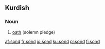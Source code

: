 ==Kurdish==

===Noun===
{{infl|ku|noun|g=f}}

# [[oath]] (solemn pledge)

{{tbot entry|Kurdish|oath|2007|December|ku}}

[[af:sond]]
[[fr:sond]]
[[io:sond]]
[[ku:sond]]
[[pl:sond]]
[[fi:sond]]